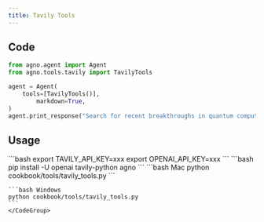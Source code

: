 ```yaml
---
title: Tavily Tools
---
```


## Code

```python cookbook/tools/tavily_tools.py
from agno.agent import Agent
from agno.tools.tavily import TavilyTools

agent = Agent(
    tools=[TavilyTools()],
        markdown=True,
)
agent.print_response("Search for recent breakthroughs in quantum computing")
```

## Usage

<Steps>
  <Snippet file="create-venv-step.mdx" />

  <Step title="Set your API keys">
    ```bash
    export TAVILY_API_KEY=xxx
    export OPENAI_API_KEY=xxx 
    ```
  </Step>

  <Step title="Install libraries">
    ```bash
    pip install -U openai tavily-python agno
    ```
  </Step>

  <Step title="Run Agent">
    <CodeGroup>
    ```bash Mac
    python cookbook/tools/tavily_tools.py
    ```

    ```bash Windows
    python cookbook/tools/tavily_tools.py
    ```
    </CodeGroup>
  </Step>
</Steps>